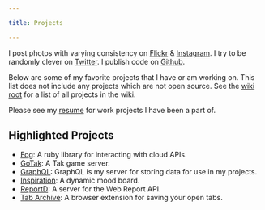 ```yaml
---

title: Projects

---
```


I post photos with varying consistency on [Flickr](https://www.flickr.com/photos/icco/) & [Instagram](https://www.instagram.com/probablynatwelch/). I try to be randomly clever on [Twitter](https://twitter.com/icco). I publish code on [Github](https://github.com/icco).

Below are some of my favorite projects that I have or am working on. This list does not include any projects which are not open source. See the [wiki root](/wiki) for a list of all projects in the wiki.

Please see my [resume](https://resume.natwelch.com/) for work projects I have been a part of.

## Highlighted Projects

 - [Fog](/wiki/projects/fog): A ruby library for interacting with cloud APIs.
 - [GoTak](/wiki/projects/gotak): A Tak game server.
 - [GraphQL](/wiki/projects/graphql): GraphQL is my server for storing data for use in my projects.
 - [Inspiration](/wiki/projects/inspiration): A dynamic mood board.
 - [ReportD](/wiki/projects/reportd): A server for the Web Report API.
 - [Tab Archive](/wiki/projects/tabs): A browser extension for saving your open tabs.
